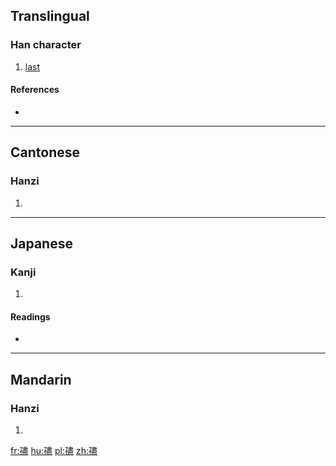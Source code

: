 ==Translingual==

===Han character===
{{Han char|rn=39|rad=子|as=14|sn=17|four=1541<sub>7</sub>|canj=弓木中一廿 (NDLMT)|ids=⿰[[子]][[盡]]}}

# [[last]]

====References====
* {{Han ref|kx=0281.030|dkj=07043|dj=0551.040|hdz=21020.040|uh=5B7B|ud=23419|bh=ECD7|bd=60631}}

----

==Cantonese==

===Hanzi===
{{yue-hanzi|jyut=[[laai1]]|y=laai1}}

# {{defn|lang=yue|sort=子14}}

----

==Japanese==

===Kanji===
{{ja-kanji|grade=|rs=子14}}

# {{defn|lang=ja|sort=子14}}

====Readings====
* {{ja-readings|on=[[だい]] (dai), [[ない]] (nai)|kun=}}

----

==Mandarin==

===Hanzi===
{{cmn-hanzi|pin=[[nái]] ([[nai2]]), [[lái]] ([[lai2]]), [[níng]] ([[ning2]]), [[nìng]] ([[ning4]])|wg=nai<sup>2</sup>, lai<sup>2</sup>, ning<sup>2</sup>, ning<sup>4</sup>}}

# {{defn|lang=cmn|sort=子14}}

[[fr:孻]]
[[hu:孻]]
[[pl:孻]]
[[zh:孻]]